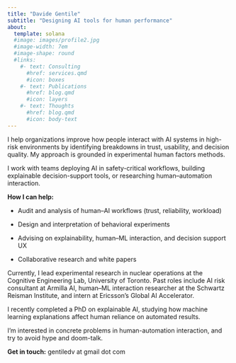 ```yaml
---
title: "Davide Gentile"
subtitle: "Designing AI tools for human performance"
about:
  template: solana
  #image: images/profile2.jpg
  #image-width: 7em
  #image-shape: round
  #links:
    #- text: Consulting
      #href: services.qmd
      #icon: boxes
    #- text: Publications
      #href: blog.qmd
      #icon: layers
    #- text: Thoughts
      #href: blog.qmd
      #icon: body-text
---
```


I help organizations improve how people interact with AI systems in high-risk environments by identifying breakdowns in trust, usability, and decision quality. My approach is grounded in experimental human factors methods.

I work with teams deploying AI in safety-critical workflows, building explainable decision-support tools, or researching human--automation interaction.

**How I can help:**

-   Audit and analysis of human--AI workflows (trust, reliability, workload)

-   Design and interpretation of behavioral experiments

-   Advising on explainability, human--ML interaction, and decision support UX

-   Collaborative research and white papers

Currently, I lead experimental research in nuclear operations at the Cognitive Engineering Lab, University of Toronto. Past roles include AI risk consultant at Armilla AI, human--ML interaction researcher at the Schwartz Reisman Institute, and intern at Ericsson's Global AI Accelerator.

I recently completed a PhD on explainable AI, studying how machine learning explanations affect human reliance on automated results.

I'm interested in concrete problems in human-automation interaction, and try to avoid hype and doom-talk.

**Get in touch:** gentiledv at gmail dot com

<!-- I'm a human factors researcher focused on decision automation. I design systems, workflows, and products that support task performance, reduce time on the task, and manage workload. -->

<!-- Currently, I lead experimental research in nuclear operations at the Cognitive Engineering Lab, University of Toronto. Previously, I was AI risk consultant at Armilla AI, researcher in human--ML interaction at the Schwartz Reisman Institute, and research intern at Ericsson's Global AI Accelerator. -->

<!-- I recently completed a PhD on explainable AI, studying how machine learning explanations affect human reliance on automated results. -->

<!-- I'm interested in concrete problems in human--automation interaction. I try to avoid hype and doom-talk. -->
